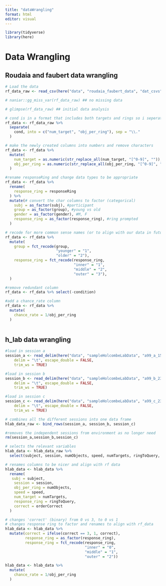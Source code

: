 ```yaml
---
title: "dataWrangling"
format: html
editor: visual
---
```


```r
library(tidyverse)
library(here)
```

# Data Wrangling

## Roudaia and faubert data wrangling

```r
# Load the data
rf_data_raw <- read_csv(here("data", "roudaia_faubert_data", "dat_csvs", "sub-ALL_task-motc.csv"))

# naniar::gg_miss_var(rf_data_raw) ## no missing data

# glimpse(rf_data_raw) ## initial data analysis

# cond is in a format that includes both targets and rings so i seperate this
rf_data <- rf_data_raw %>%
  separate(
    cond, into = c("num_target", "obj_per_ring"), sep = "\\."
  )

# make the newly created columns into numbers and remove characters
rf_data <- rf_data %>%
  mutate(
    num_target = as.numeric(str_replace_all(num_target, "[^0-9]", "")),
    obj_per_ring = as.numeric(str_replace_all(obj_per_ring, "[^0-9]", ""))
  )

#rename responseRing and change data types to be appropriate
rf_data <- rf_data %>%
  rename(
    response_ring = responseRing
  ) %>%
  mutate(# convert the char columns to factor (categorical)
    subj = as_factor(subj), #participant
    group = as_factor(group), #young vs old
    gender = as_factor(gender), #M, F
    response_ring = as_factor(response_ring), #ring prompted
  )

# recode for more common sense names (or to align with our data in future)
rf_data <- rf_data %>%
  mutate(
    group = fct_recode(group,
                       "younger" = "1",
                       "older" = "2"),
    response_ring = fct_recode(response_ring,
                               "inner" = "1",
                               "middle" = "2",
                               "outer" = "3"),
  )

#remove redundant column
rf_data <- rf_data %>% select(-condition)

#add a chance_rate column
rf_data <- rf_data %>%
  mutate(
    chance_rate = 1/obj_per_ring
  )
  
```

## h_lab data wrangling

```r
#load in session a
session_a <- read_delim(here("data", "sampleHolcombeLabData", "a99_a_15Jan2025_12-03.tsv"), 
    delim = "\t", escape_double = FALSE, 
    trim_ws = TRUE)

#load in session b
session_b <- read_delim(here("data", "sampleHolcombeLabData", "a99_b_23Jan2025_12-47.tsv"), 
    delim = "\t", escape_double = FALSE, 
    trim_ws = TRUE)

#load in session c
session_c <- read_delim(here("data", "sampleHolcombeLabData", "a99_c_23Jan2025_14-22.tsv"), 
    delim = "\t", escape_double = FALSE, 
    trim_ws = TRUE)

# combines all the different sessions into one data frame
hlab_data_raw <- bind_rows(session_a, session_b, session_c)

#removes the independent sessions from environment as no longer need
rm(session_a,session_b,session_c)

# selects the relevant variables
hlab_data <- hlab_data_raw %>%
  select(subject, session, numObjects, speed, numTargets, ringToQuery, orderCorrect)

# renames columns to be nicer and align with rf data
hlab_data <- hlab_data %>%
  rename(
   subj = subject,
    session = session,
    obj_per_ring = numObjects,
    speed = speed,
    num_target = numTargets,
    response_ring = ringToQuery,
    correct = orderCorrect
  )

# changes 'correct' (binary) from 0 vs 3, to 0 vs 1
# changes response ring to factor and renames to align with rf_data
hlab_data <- hlab_data %>%
  mutate(correct = ifelse(correct == 3, 1, correct),
         response_ring = as_factor(response_ring),
         response_ring = fct_recode(response_ring,
                                    "inner" = "0",
                                    "middle" = "1",
                                    "outer" = "2"))

hlab_data <- hlab_data %>%
  mutate(
    chance_rate = 1/obj_per_ring
  )

```

